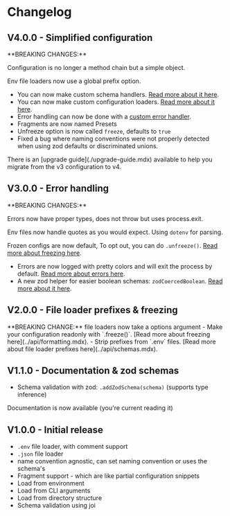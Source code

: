 # Changelog

## V4.0.0 - Simplified configuration
<Caution>
**BREAKING CHANGES:**

Configuration is no longer a method chain but a simple object.

Env file loaders now use a global prefix option.
</Caution>
- You can now make custom schema handlers. [Read more about it here](../guide/plugins.mdx).
- You can now make custom configuration loaders. [Read more about it here](../guide/plugins.mdx).
- Error handling can now be done with a [custom error handler](../guide/error-handling.mdx).
- Fragments are now named Presets
- Unfreeze option is now called `freeze`, defaults to `true`
- Fixed a bug where naming conventions were not properly detected when using zod defaults or discriminated unions.
<Note>
There is an [upgrade guide](./upgrade-guide.mdx) available to help you migrate from the v3 configuration to v4.
</Note>

## V3.0.0 - Error handling
<Caution>
**BREAKING CHANGES:**

Errors now have proper types, does not throw but uses process.exit.

Env files now handle quotes as you would expect. Using `dotenv` for parsing.

Frozen configs are now default, To opt out, you can do `.unfreeze()`. [Read more about freezing here](../api/formatting.mdx).
</Caution>
- Errors are now logged with pretty colors and will exit the process by default. [Read more about errors here](../api/errors.mdx).
- A new zod helper for easier boolean schemas: `zodCoercedBoolean`. [Read more about it here](../api/utils.mdx).

## V2.0.0 - File loader prefixes & freezing
<Caution>
**BREAKING CHANGE:** file loaders now take a options argument
</Caution>
- Make your configuration readonly with `.freeze()`. [Read more about freezing here](../api/formatting.mdx).
- Strip prefixes from `.env` files. [Read more about file loader prefixes here](../api/schemas.mdx).

## V1.1.0 - Documentation & zod schemas
- Schema validation with zod: `.addZodSchema(schema)` (supports type inference)
<Note>
Documentation is now available (you're current reading it)
</Note>

## V1.0.0 - Initial release
- `.env` file loader, with comment support
- `.json` file loader
- name convention agnostic, can set naming convention or uses the schema's
- Fragment support - which are like partial configuration snippets
- Load from environment
- Load from CLI arguments
- Load from directory structure
- Schema validation using joi
